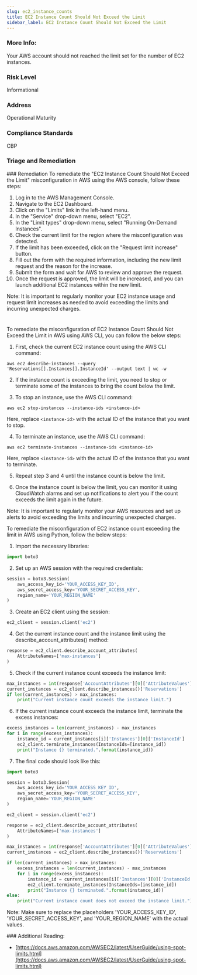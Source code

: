 ```yaml
---
slug: ec2_instance_counts
title: EC2 Instance Count Should Not Exceed the Limit
sidebar_label: EC2 Instance Count Should Not Exceed the Limit
---
```


### More Info:

Your AWS account should not reached the limit set for the number of EC2 instances.

### Risk Level

Informational

### Address

Operational Maturity

### Compliance Standards

CBP



### Triage and Remediation
<Tabs>
<Tab title='Remediation'>
### Remediation

<AccordionGroup>
<Accordion title='Using Console' defaultOpen='true'>
To remediate the "EC2 Instance Count Should Not Exceed the Limit" misconfiguration in AWS using the AWS console, follow these steps:

1. Log in to the AWS Management Console.
2. Navigate to the EC2 Dashboard.
3. Click on the "Limits" link in the left-hand menu.
4. In the "Service" drop-down menu, select "EC2".
5. In the "Limit types" drop-down menu, select "Running On-Demand Instances".
6. Check the current limit for the region where the misconfiguration was detected.
7. If the limit has been exceeded, click on the "Request limit increase" button.
8. Fill out the form with the required information, including the new limit request and the reason for the increase.
9. Submit the form and wait for AWS to review and approve the request.
10. Once the request is approved, the limit will be increased, and you can launch additional EC2 instances within the new limit.

Note: It is important to regularly monitor your EC2 instance usage and request limit increases as needed to avoid exceeding the limits and incurring unexpected charges.

#
</Accordion>

<Accordion title='Using CLI'>
To remediate the misconfiguration of EC2 Instance Count Should Not Exceed the Limit in AWS using AWS CLI, you can follow the below steps:

1. First, check the current EC2 instance count using the AWS CLI command:
```
aws ec2 describe-instances --query 'Reservations[].Instances[].InstanceId' --output text | wc -w
```

2. If the instance count is exceeding the limit, you need to stop or terminate some of the instances to bring the count below the limit.

3. To stop an instance, use the AWS CLI command:
```
aws ec2 stop-instances --instance-ids <instance-id>
```
Here, replace `<instance-id>` with the actual ID of the instance that you want to stop.

4. To terminate an instance, use the AWS CLI command:
```
aws ec2 terminate-instances --instance-ids <instance-id>
```
Here, replace `<instance-id>` with the actual ID of the instance that you want to terminate.

5. Repeat step 3 and 4 until the instance count is below the limit.

6. Once the instance count is below the limit, you can monitor it using CloudWatch alarms and set up notifications to alert you if the count exceeds the limit again in the future.

Note: It is important to regularly monitor your AWS resources and set up alerts to avoid exceeding the limits and incurring unexpected charges.
</Accordion>

<Accordion title='Using Python'>
To remediate the misconfiguration of EC2 instance count exceeding the limit in AWS using Python, follow the below steps:

1. Import the necessary libraries:

```python
import boto3
```

2. Set up an AWS session with the required credentials:

```python
session = boto3.Session(
    aws_access_key_id='YOUR_ACCESS_KEY_ID',
    aws_secret_access_key='YOUR_SECRET_ACCESS_KEY',
    region_name='YOUR_REGION_NAME'
)
```

3. Create an EC2 client using the session:

```python
ec2_client = session.client('ec2')
```

4. Get the current instance count and the instance limit using the describe_account_attributes() method:

```python
response = ec2_client.describe_account_attributes(
    AttributeNames=['max-instances']
)
```

5. Check if the current instance count exceeds the instance limit:

```python
max_instances = int(response['AccountAttributes'][0]['AttributeValues'][0]['AttributeValue'])
current_instances = ec2_client.describe_instances()['Reservations']
if len(current_instances) > max_instances:
    print("Current instance count exceeds the instance limit.")
```

6. If the current instance count exceeds the instance limit, terminate the excess instances:

```python
excess_instances = len(current_instances) - max_instances
for i in range(excess_instances):
    instance_id = current_instances[i]['Instances'][0]['InstanceId']
    ec2_client.terminate_instances(InstanceIds=[instance_id])
    print("Instance {} terminated.".format(instance_id))
```

7. The final code should look like this:

```python
import boto3

session = boto3.Session(
    aws_access_key_id='YOUR_ACCESS_KEY_ID',
    aws_secret_access_key='YOUR_SECRET_ACCESS_KEY',
    region_name='YOUR_REGION_NAME'
)

ec2_client = session.client('ec2')

response = ec2_client.describe_account_attributes(
    AttributeNames=['max-instances']
)

max_instances = int(response['AccountAttributes'][0]['AttributeValues'][0]['AttributeValue'])
current_instances = ec2_client.describe_instances()['Reservations']

if len(current_instances) > max_instances:
    excess_instances = len(current_instances) - max_instances
    for i in range(excess_instances):
        instance_id = current_instances[i]['Instances'][0]['InstanceId']
        ec2_client.terminate_instances(InstanceIds=[instance_id])
        print("Instance {} terminated.".format(instance_id))
else:
    print("Current instance count does not exceed the instance limit.")
```

Note: Make sure to replace the placeholders 'YOUR_ACCESS_KEY_ID', 'YOUR_SECRET_ACCESS_KEY', and 'YOUR_REGION_NAME' with the actual values.
</Accordion>

</AccordionGroup>
</Tab>
</Tabs>
### Additional Reading:

- [https://docs.aws.amazon.com/AWSEC2/latest/UserGuide/using-spot-limits.html](https://docs.aws.amazon.com/AWSEC2/latest/UserGuide/using-spot-limits.html) 

